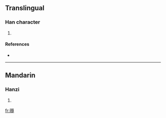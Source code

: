 ==Translingual==

===Han character===
{{Han char|rn=96|rad=玉|as=16|sn=20|four=|canj=一土弓中月 (MGNLB)}}

# {{defn|Han|sort=玉16}}

====References====
* {{Han ref|kx=0745.090|dkj=21338|dj=1153.200|hdz=21145.100|uh=74CD|ud=29901}}

----

==Mandarin==

===Hanzi===
{{cmn-hanzi|pin=[[suì]] ([[sui4]])|wg=sui<sup>4</sup>}}

# {{defn|Mandarin}}

[[fr:瓍]]